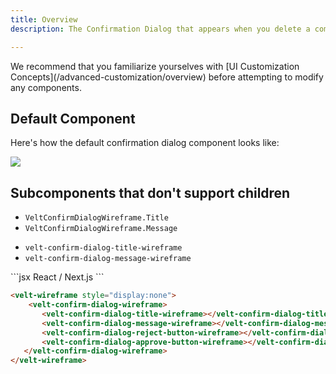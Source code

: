 ```yaml
---
title: Overview
description: The Confirmation Dialog that appears when you delete a comment annotation.

---
```

<Note>
We recommend that you familiarize yourselves with [UI Customization Concepts](/advanced-customization/overview) before attempting to modify any components.
</Note>

## Default Component
Here's how the default confirmation dialog component looks like:

![](/images/customization/confirmation-dialog.png)

## Subcomponents that don't support children

<Tabs>

<Tab title="React / Next.js">


 - `VeltConfirmDialogWireframe.Title`
 - `VeltConfirmDialogWireframe.Message`

</Tab>


<Tab title="HTML / Other Frameworks">

 - `velt-confirm-dialog-title-wireframe`
 - `velt-confirm-dialog-message-wireframe`

</Tab>


</Tabs>


<RequestExample>
```jsx React / Next.js
<VeltWireframe>
    <VeltConfirmDialogWireframe>
        <VeltConfirmDialogWireframe.Title></VeltConfirmDialogWireframe.Title>
        <VeltConfirmDialogWireframe.Message></VeltConfirmDialogWireframe.Message>
        <VeltConfirmDialogWireframe.RejectButton></VeltConfirmDialogWireframe.RejectButton>
        <VeltConfirmDialogWireframe.ApproveButton></VeltConfirmDialogWireframe.ApproveButton>
    </VeltConfirmDialogWireframe>
</VeltWireframe>
```


```HTML HTML
<velt-wireframe style="display:none">
    <velt-confirm-dialog-wireframe>
       <velt-confirm-dialog-title-wireframe></velt-confirm-dialog-title-wireframe>
       <velt-confirm-dialog-message-wireframe></velt-confirm-dialog-message-wireframe>
       <velt-confirm-dialog-reject-button-wireframe></velt-confirm-dialog-reject-button-wireframe>
       <velt-confirm-dialog-approve-button-wireframe></velt-confirm-dialog-approve-button-wireframe>
   </velt-confirm-dialog-wireframe>
</velt-wireframe>
```
</RequestExample>


